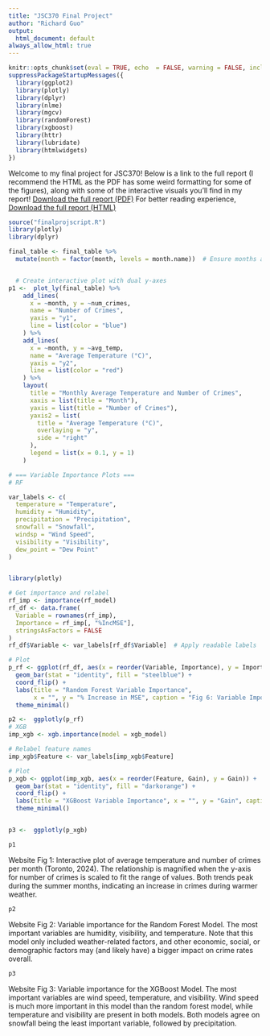 ```yaml
---
title: "JSC370 Final Project"
author: "Richard Guo"
output:
  html_document: default
always_allow_html: true
---
```


```r
knitr::opts_chunk$set(eval = TRUE, echo  = FALSE, warning = FALSE, include = TRUE)
suppressPackageStartupMessages({
  library(ggplot2)
  library(plotly)
  library(dplyr)
  library(nlme)
  library(mgcv)         
  library(randomForest)
  library(xgboost)
  library(httr)
  library(lubridate)
  library(htmlwidgets)
})
```
Welcome to my final project for JSC370! Below is a link to the full report
(I recommend the HTML as the PDF has some weird formatting for some of the
figures), along with some of the interactive visuals you'll find in my report!
[Download the full report (PDF)](JSCFinal.pdf)
For better reading experience, [Download the full report (HTML)](JSCFinal.html)
```r
source("finalprojscript.R")
library(plotly)
library(dplyr)

final_table <- final_table %>%
  mutate(month = factor(month, levels = month.name))  # Ensure months are in order


  # Create interactive plot with dual y-axes
p1 <-  plot_ly(final_table) %>%
    add_lines(
      x = ~month, y = ~num_crimes,
      name = "Number of Crimes",
      yaxis = "y1",
      line = list(color = "blue")
    ) %>%
    add_lines(
      x = ~month, y = ~avg_temp,
      name = "Average Temperature (°C)",
      yaxis = "y2",
      line = list(color = "red")
    ) %>%
    layout(
      title = "Monthly Average Temperature and Number of Crimes",
      xaxis = list(title = "Month"),
      yaxis = list(title = "Number of Crimes"),
      yaxis2 = list(
        title = "Average Temperature (°C)",
        overlaying = "y",
        side = "right"
      ),
      legend = list(x = 0.1, y = 1)
    )

# === Variable Importance Plots ===
# RF

var_labels <- c(
  temperature = "Temperature",
  humidity = "Humidity",
  precipitation = "Precipitation",
  snowfall = "Snowfall",
  windsp = "Wind Speed",
  visibility = "Visibility",
  dew_point = "Dew Point"
)


library(plotly)

# Get importance and relabel
rf_imp <- importance(rf_model)
rf_df <- data.frame(
  Variable = rownames(rf_imp),
  Importance = rf_imp[, "%IncMSE"],
  stringsAsFactors = FALSE
)
rf_df$Variable <- var_labels[rf_df$Variable]  # Apply readable labels

# Plot
p_rf <- ggplot(rf_df, aes(x = reorder(Variable, Importance), y = Importance)) +
  geom_bar(stat = "identity", fill = "steelblue") +
  coord_flip() +
  labs(title = "Random Forest Variable Importance",
       x = "", y = "% Increase in MSE", caption = "Fig 6: Variable Importance for Random Forest") +
  theme_minimal()

p2 <-  ggplotly(p_rf)
# XGB
imp_xgb <- xgb.importance(model = xgb_model)

# Relabel feature names
imp_xgb$Feature <- var_labels[imp_xgb$Feature]

# Plot
p_xgb <- ggplot(imp_xgb, aes(x = reorder(Feature, Gain), y = Gain)) +
  geom_bar(stat = "identity", fill = "darkorange") +
  coord_flip() +
  labs(title = "XGBoost Variable Importance", x = "", y = "Gain", caption = "Fig 7: XGBoost Variable Importance") +
  theme_minimal()


p3 <-  ggplotly(p_xgb)

```


```r
p1
```
Website Fig 1: Interactive plot of average temperature and number of crimes per month (Toronto, 2024). The relationship is magnified when the y-axis for number of crimes is scaled to fit the range of values. Both trends peak during the summer months, indicating an increase in crimes during warmer weather.
```r
p2
```
Website Fig 2: Variable importance for the Random Forest Model. The most important variables are humidity, visibility, and temperature. Note that this model only included weather-related factors, and other economic, social, or demographic factors may (and likely have) a bigger impact on crime rates overall.
```r
p3
```
Website Fig 3: Variable importance for the XGBoost Model. The most important variables are wind speed, temperature, and visibility. Wind speed is much more important in this model than the random forest model, while temperature and visibility are present in both models. Both models agree on snowfall being the least important variable, followed by precipitation.
